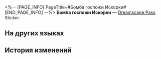 <%-- [PAGE_INFO]
PageTitle=#Бомба госпожи Искорки#
[END_PAGE_INFO] --%>
{{Предмет Инфобокс
|id          = 225011
|Изображение = Dreamscape Pass Sticker Бомба госпожи Искорки.png
|Тип         = Dreamscape Pass Sticker
|Тип2        = Прах к праху, пепел к пеплу Stickers
|Инвентарь   = 
|Редкость    = 4
|Эффект      = 
|Описание    = Пронумерованные наклейки, используемые для украшения дневника сновидений. Бывают самыми разными.
|Источник1   = [[Открыто по умолчанию]]
}}
{{Описание|Динь-дон, бу-бу-бу, бах-бах-бах, щёлк!}}
'''Бомба госпожи Искорки''' — [[Dreamscape Pass]] Sticker.

==На других языках==
{{На других языках
|en   = Miss Sparkle's Bomb
|zhs  = 花火大小姐的炸弹
|zht  = 花火大小姐的炸彈
|ja   = 花火お嬢様の爆弾
|ko   = 스파클 님의 폭탄
|es   = Bomba de la señorita Sparkle
|fr   = Bombe de Mademoiselle Sparkle
|ru   = Бомба госпожи Искорки
|th   = ระเบิดของคุณ Sparkle
|vi   = Bom Của Quý Cô Sparkle
|de   = Fräulein Sparkles Bombe
|id   = Bom Nona Sparkle
|pt   = Bomba da Srta. Sparkle
}}

==История изменений==
{{История изменений|3.5}}